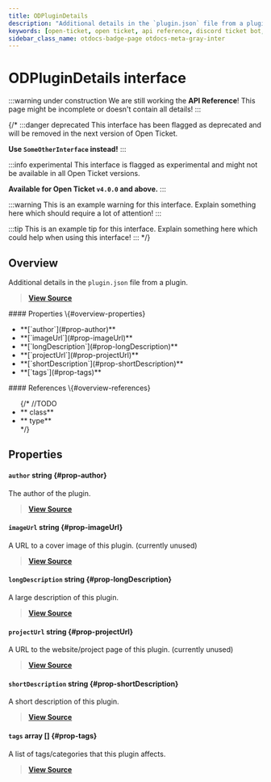 ```yaml
---
title: ODPluginDetails
description: "Additional details in the `plugin.json` file from a plugin."
keywords: [open-ticket, open ticket, api reference, discord ticket bot, interface]
sidebar_class_name: otdocs-badge-page otdocs-meta-gray-inter
---
```

<head>
    <link rel="apple-touch-icon" href="/img/logo_vertical.png"/>
</head>

# ODPluginDetails <M color="gray">interface</M>

:::warning under construction
We are still working the **API Reference**! This page might be incomplete or doesn't contain all details!
:::

{/*
:::danger deprecated
This interface has been flagged as deprecated and will be removed in the next version of Open Ticket.

**Use `SomeOtherInterface` instead!**
:::

:::info experimental
This interface is flagged as experimental and might not be available in all Open Ticket versions.

**Available for Open Ticket `v4.0.0` and above.**
:::

:::warning
This is an example warning for this interface. Explain something here which should require a lot of attention!
:::

:::tip
This is an example tip for this interface. Explain something here which could help when using this interface!
:::
*/}

## Overview
Additional details in the `plugin.json` file from a plugin.

> [**View Source**](https://otgithub.dj-dj.be/tree/main/src/core/api/modules/plugin.ts#L80)

<FlexHorizontal>
<div style={{width:"50%"}} className="otdocs-flex-mobile-width">
    #### Properties \{#overview-properties}
    <ul>
        <li>**[`author`](#prop-author)**</li>
        <li>**[`imageUrl`](#prop-imageUrl)**</li>
        <li>**[`longDescription`](#prop-longDescription)**</li>
        <li>**[`projectUrl`](#prop-projectUrl)**</li>
        <li>**[`shortDescription`](#prop-shortDescription)**</li>
        <li>**[`tags`](#prop-tags)**</li>
    </ul>
</div>
<div style={{width:"50%"}} className="otdocs-flex-mobile-width">
    #### References \{#overview-references}
    <ul>
        {/*
        //TODO
        <li>**<code><ApiUrl url="class:ODId" label="api.ODId"/></code> <M color="purple">class</M>**</li>
        <li>**<code><ApiUrl url="type:ODExampleType" label="api.ODExampleType"/></code> <M color="brown">type</M>**</li>
        */}
    </ul>
</div>
</FlexHorizontal>

## Properties
<Divider></Divider>
#### `author` <M color="blue">string</M> <ApiBlock><ApiUrl url="js:string" label="string"/></ApiBlock> \{#prop-author}
The author of the plugin.

> [**View Source**](https://otgithub.dj-dj.be/tree/main/src/core/api/modules/plugin.ts#L82)

<Divider></Divider>
#### `imageUrl` <M color="blue">string</M> <ApiBlock><ApiUrl url="js:string" label="string"/></ApiBlock> \{#prop-imageUrl}
A URL to a cover image of this plugin. (currently unused)

> [**View Source**](https://otgithub.dj-dj.be/tree/main/src/core/api/modules/plugin.ts#L88)

<Divider></Divider>
#### `longDescription` <M color="blue">string</M> <ApiBlock><ApiUrl url="js:string" label="string"/></ApiBlock> \{#prop-longDescription}
A large description of this plugin.

> [**View Source**](https://otgithub.dj-dj.be/tree/main/src/core/api/modules/plugin.ts#L86)

<Divider></Divider>
#### `projectUrl` <M color="blue">string</M> <ApiBlock><ApiUrl url="js:string" label="string"/></ApiBlock> \{#prop-projectUrl}
A URL to the website/project page of this plugin. (currently unused)

> [**View Source**](https://otgithub.dj-dj.be/tree/main/src/core/api/modules/plugin.ts#L90)

<Divider></Divider>
#### `shortDescription` <M color="blue">string</M> <ApiBlock><ApiUrl url="js:string" label="string"/></ApiBlock> \{#prop-shortDescription}
A short description of this plugin.

> [**View Source**](https://otgithub.dj-dj.be/tree/main/src/core/api/modules/plugin.ts#L84)

<Divider></Divider>
#### `tags` <M color="pink">array</M> <ApiBlock><ApiUrl url="js:string" label="string"/>[]</ApiBlock> \{#prop-tags}
A list of tags/categories that this plugin affects.

> [**View Source**](https://otgithub.dj-dj.be/tree/main/src/core/api/modules/plugin.ts#L92)

<Divider></Divider>
